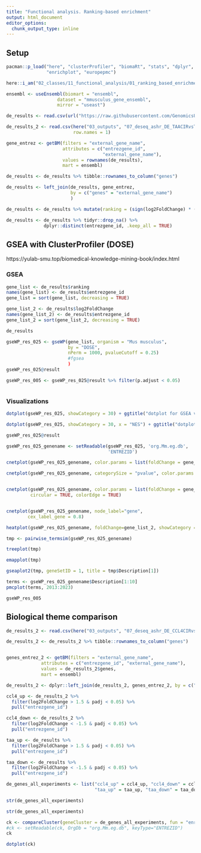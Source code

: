 ```yaml
---
title: "Functional analysis. Ranking-based enrichment"
output: html_document
editor_options: 
  chunk_output_type: inline
---
```


## Setup

```r
pacman::p_load("here", "clusterProfiler", "biomaRt", "stats", "dplyr", 
               "enrichplot", "europepmc")

here::i_am("02_classes/11_functional_analysis/01_ranking_based_enrichment.Rmd")
```

```r
ensembl <- useEnsembl(biomart = "ensembl", 
                   dataset = "mmusculus_gene_ensembl", 
                   mirror = "useast")
```

```r
de_results <- read.csv(url("https://raw.githubusercontent.com/GenomicsUA/2024-daad-rnaseq-course/main/03_outputs/07_deseq_ashr_DE_TAACIRvsTAAHC_all.csv"), row.names = 1)

de_results_2 <- read.csv(here("03_outputs", "07_deseq_ashr_DE_TAACIRvsTAAHC_all.csv"),
                         row.names = 1)
```

```r
gene_entrez <- getBM(filters = "external_gene_name",
                     attributes = c("entrezgene_id",
                                    "external_gene_name"),
                     values = rownames(de_results),
                     mart = ensembl)
```

```r
de_results <- de_results %>% tibble::rownames_to_column("genes")

de_results <- left_join(de_results, gene_entrez,
                        by = c("genes" = "external_gene_name")
                        )

de_results <- de_results %>% mutate(ranking = (sign(log2FoldChange) * (-log10(pvalue))))

de_results <- de_results %>% tidyr::drop_na() %>% 
              dplyr::distinct(entrezgene_id, .keep_all = TRUE)
```



## GSEA with ClusterProfiler (DOSE)
https://yulab-smu.top/biomedical-knowledge-mining-book/index.html

### GSEA


```r
gene_list <- de_results$ranking
names(gene_list) <- de_results$entrezgene_id
gene_list = sort(gene_list, decreasing = TRUE)

gene_list_2 <- de_results$log2FoldChange
names(gene_list_2) <- de_results$entrezgene_id
gene_list_2 = sort(gene_list_2, decreasing = TRUE)
```

```r
de_results
```


```r
gseWP_res_025 <- gseWP(gene_list, organism = "Mus musculus",
                       by = "DOSE",
                       nPerm = 1000, pvalueCutoff = 0.25)
                       #fgsea
                       )
gseWP_res_025@result

gseWP_res_005 <- gseWP_res_025@result %>% filter(p.adjust < 0.05)
```
```r

```


### Visualizations

```r
dotplot(gseWP_res_025, showCategory = 30) + ggtitle("dotplot for GSEA vs WikiPathways (Padj < 0.05")

dotplot(gseWP_res_025, showCategory = 30, x = "NES") + ggtitle("dotplot for GSEA vs WikiPathways (Padj < 0.05")

gseWP_res_025@result
```

```r
gseWP_res_025_genename <- setReadable(gseWP_res_025, 'org.Mm.eg.db',
                                      'ENTREZID')
```
```r
cnetplot(gseWP_res_025_genename, color.params = list(foldChange = gene_list))

cnetplot(gseWP_res_025_genename, categorySize = "pvalue", color.params = list(foldChange = gene_list))


cnetplot(gseWP_res_025_genename, color.params = list(foldChange = gene_list),
         circular = TRUE, colorEdge = TRUE)


cnetplot(gseWP_res_025_genename, node_label="gene", 
        cex_label_gene = 0.8) 
```
```r
heatplot(gseWP_res_025_genename, foldChange=gene_list_2, showCategory = 5)
```

```r
tmp <- pairwise_termsim(gseWP_res_025_genename)
```

```r
treeplot(tmp)
```

```r
emapplot(tmp)
```

```r
gseaplot2(tmp, geneSetID = 1, title = tmp$Description[1])
```

```r
terms <- gseWP_res_025_genename$Description[1:10]
pmcplot(terms, 2013:2023)
```

```r
gseWP_res_005
```


## Biological theme comparison
```r

de_results_2 <- read.csv(here("03_outputs", "07_deseq_ashr_DE_CCL4CIRvsCCL4HC_all.csv"), row.names = 1)

de_results_2 <- de_results_2 %>% tibble::rownames_to_column("genes")


genes_entrez_2 <- getBM(filters = "external_gene_name",
             attributes = c("entrezgene_id", "external_gene_name"),
             values = de_results_2$genes,
             mart = ensembl)

de_results_2 <- dplyr::left_join(de_results_2, genes_entrez_2, by = c("genes" = "external_gene_name"))
```

```r
ccl4_up <- de_results_2 %>% 
  filter(log2FoldChange > 1.5 & padj < 0.05) %>% 
  pull("entrezgene_id")

ccl4_down <- de_results_2 %>% 
  filter(log2FoldChange < -1.5 & padj < 0.05) %>% 
  pull("entrezgene_id")

taa_up <- de_results %>% 
  filter(log2FoldChange > 1.5 & padj < 0.05) %>% 
  pull("entrezgene_id")

taa_down <- de_results %>% 
  filter(log2FoldChange < -1.5 & padj < 0.05) %>% 
  pull("entrezgene_id")

```

```r
de_genes_all_experiments <- list("ccl4_up" = ccl4_up, "ccl4_down" = ccl4_down,
                                 "taa_up" = taa_up, "taa_down" = taa_down)

str(de_genes_all_experiments)
```

```r
str(de_genes_all_experiments)
```


```r
ck <- compareCluster(geneCluster = de_genes_all_experiments, fun = "enrichPathway")
#ck <- setReadable(ck, OrgDb = "org.Mm.eg.db", keyType="ENTREZID")
ck
```

```r
dotplot(ck)
```


